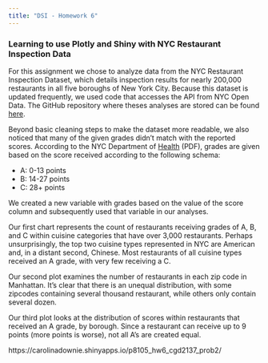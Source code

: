 ```yaml
---
title: "DSI - Homework 6"
---
```


### Learning to use Plotly and Shiny with NYC Restaurant Inspection Data

For this assignment we chose to analyze data from the NYC Restaurant Inspection Dataset, which details inspection results for nearly 200,000 restaurants in all five boroughs of New York City. Because this dataset is updated frequently, we used code that accesses the API from NYC Open Data. The GitHub repository where theses analyses are stored can be found [here](https://github.com/carolinadownie/p8105_hw6_cgd2137).

Beyond basic cleaning steps to make the dataset more readable, we also noticed that many of the given grades didn't match with the reported scores. According to the NYC Department of [Health](how-we-score-grade.pdf) (PDF), grades are given based on the score received according to the following schema:

  * A: 0-13 points
  * B: 14-27 points
  * C: 28+ points
  
We created a new variable with grades based on the value of the score column and subsequently used that variable in our analyses.

Our first chart represents the count of restaurants receiving grades of A, B, and C within cuisine categories that have over 3,000 restaurants. Perhaps unsurprisingly, the top two cuisine types represented in NYC are American and, in a distant second, Chinese. Most restaurants of all cuisine types received an A grade, with very few receiving a C.

Our second plot examines the number of restaurants in each zip code in Manhattan. It's clear that there is an unequal distribution, with some zipcodes containing several thousand restaurant, while others only contain several dozen.

Our third plot looks at the distribution of scores within restaurants that received an A grade, by borough. Since a restaurant can receive up to 9 points (more points is worse), not all A's are created equal. 




 https://carolinadownie.shinyapps.io/p8105_hw6_cgd2137_prob2/
 
 




